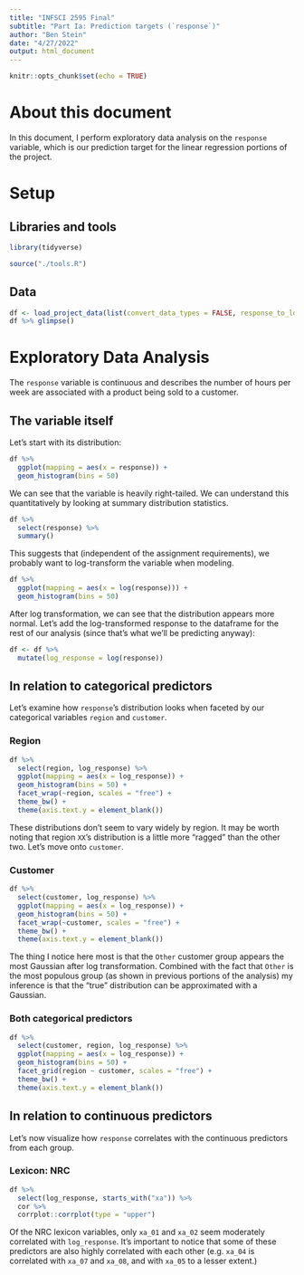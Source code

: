 ```yaml
---
title: "INFSCI 2595 Final"
subtitle: "Part Ia: Prediction targets (`response`)"
author: "Ben Stein"
date: "4/27/2022"
output: html_document
---
```


```r
knitr::opts_chunk$set(echo = TRUE)
```

# About this document

In this document, I perform exploratory data analysis on the `response` variable, which is our prediction target for the linear regression portions of the project.

# Setup

## Libraries and tools

```r
library(tidyverse)

source("./tools.R")
```

## Data

```r
df <- load_project_data(list(convert_data_types = FALSE, response_to_log = FALSE))
df %>% glimpse()
```

# Exploratory Data Analysis

The `response` variable is continuous and describes the number of hours per week are associated with a product being sold to a customer. 

## The variable itself

Let's start with its distribution:

```r
df %>%
  ggplot(mapping = aes(x = response)) +
  geom_histogram(bins = 50)
```

We can see that the variable is heavily right-tailed. We can understand this quantitatively by looking at summary distribution statistics.

```r
df %>%
  select(response) %>%
  summary()
```

This suggests that (independent of the assignment requirements), we probably want to log-transform the variable when modeling. 

```r
df %>%
  ggplot(mapping = aes(x = log(response))) +
  geom_histogram(bins = 50)
```

After log transformation, we can see that the distribution appears more normal. Let's add the log-transformed response to the dataframe for the rest of our analysis (since that's what we'll be predicting anyway):

```r
df <- df %>%
  mutate(log_response = log(response))
```


## In relation to categorical predictors

Let's examine how `response`'s distribution looks when faceted by our categorical variables `region` and `customer`. 

### Region

```r
df %>%
  select(region, log_response) %>%
  ggplot(mapping = aes(x = log_response)) + 
  geom_histogram(bins = 50) +
  facet_wrap(~region, scales = "free") + 
  theme_bw() +
  theme(axis.text.y = element_blank())
```

These distributions don't seem to vary widely by region. It may be worth noting that region `XX`'s distribution is a little more "ragged" than the other two. Let's move onto `customer`.

### Customer

```r
df %>%
  select(customer, log_response) %>%
  ggplot(mapping = aes(x = log_response)) + 
  geom_histogram(bins = 50) +
  facet_wrap(~customer, scales = "free") + 
  theme_bw() +
  theme(axis.text.y = element_blank())
```

The thing I notice here most is that the `Other` customer group appears the most Gaussian after log transformation. Combined with the fact that `Other` is the most populous group (as shown in previous portions of the analysis) my inference is that the "true" distribution can be approximated with a Gaussian.

### Both categorical predictors

```r
df %>%
  select(customer, region, log_response) %>%
  ggplot(mapping = aes(x = log_response)) + 
  geom_histogram(bins = 50) +
  facet_grid(region ~ customer, scales = "free") + 
  theme_bw() +
  theme(axis.text.y = element_blank())
```

## In relation to continuous predictors

Let's now visualize how `response` correlates with the continuous predictors from each group.

### Lexicon: NRC

```r
df %>%
  select(log_response, starts_with("xa")) %>%
  cor %>%
  corrplot::corrplot(type = "upper")
```

Of the NRC lexicon variables, only `xa_01` and `xa_02` seem moderately correlated with `log_response`. It's important to notice that some of these predictors are also highly correlated with each other (e.g. `xa_04` is correlated with `xa_07` and `xa_08`, and with `xa_05` to a lesser extent.)

